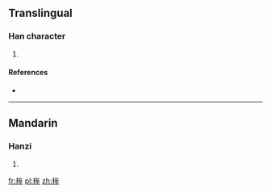 ==Translingual==

===Han character===
{{Han char|rn=75|rad=木|as=07|sn=11|four=|canj=木戈大十 (DIKJ)}}

# {{defn|Han|sort=木07}}

====References====
* {{Han ref|kx=0527.050|dkj=14806|dj=0915.240|hdz=21222.050|uh=6873|ud=26739}}

----

==Mandarin==

===Hanzi===
{{cmn-hanzi|pin=[[bèn]] ([[ben4]]), [[tìng]] ([[ting4]])|wg=pen<sup>4</sup>, t'ing<sup>4</sup>}}

# {{defn|Mandarin|sort=木07}}

[[fr:桳]]
[[pl:桳]]
[[zh:桳]]